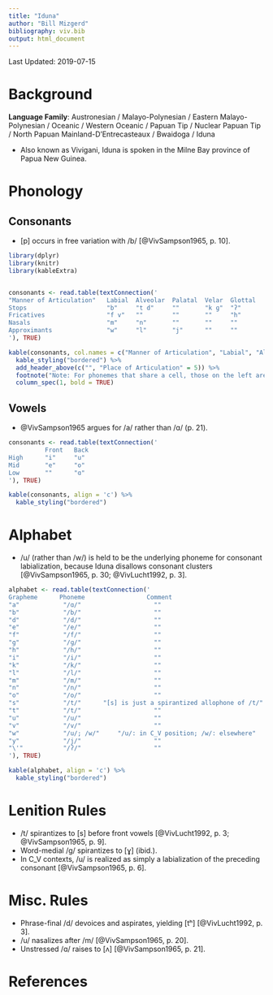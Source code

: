 ```yaml
---
title: "Iduna"
author: "Bill Mizgerd"
bibliography: viv.bib
output: html_document
---
```


Last Updated: 2019-07-15

# Background

**Language Family**: Austronesian / Malayo-Polynesian / Eastern Malayo-Polynesian / Oceanic / Western Oceanic / Papuan Tip / Nuclear Papuan Tip / North Papuan Mainland-D'Entrecasteaux / Bwaidoga / Iduna

* Also known as Vivigani, Iduna is spoken in the Milne Bay province of Papua New Guinea.

# Phonology

## Consonants

* [p] occurs in free variation with /b/ [@VivSampson1965, p. 10].

```r

library(dplyr)
library(knitr)
library(kableExtra)


consonants <- read.table(textConnection('
"Manner of Articulation"   Labial  Alveolar  Palatal  Velar  Glottal
Stops                      "b"     "t d"     ""       "k ɡ"  "ʔ"
Fricatives                 "f v"   ""        ""       ""     "h"
Nasals                     "m"     "n"       ""       ""     ""
Approximants               "w"     "l"       "j"      ""     ""
'), TRUE)

kable(consonants, col.names = c("Manner of Articulation", "Labial", "Alveolar", "Palatal", "Velar", "Glottal"), align = 'c') %>%
  kable_styling("bordered") %>%
  add_header_above(c("", "Place of Articulation" = 5)) %>%
  footnote("Note: For phonemes that share a cell, those on the left are voiceless, whereas those on the right are voiced.", general_title = "") %>%
  column_spec(1, bold = TRUE)
```

## Vowels

* @VivSampson1965 argues for /a/ rather than /ɑ/ (p. 21).

```r
consonants <- read.table(textConnection('
          Front   Back
High      "i"     "u"
Mid       "e"     "o"
Low       ""      "ɑ"
'), TRUE)

kable(consonants, align = 'c') %>%
  kable_styling("bordered")
```

# Alphabet

* /u/ (rather than /w/) is held to be the underlying phoneme for consonant labialization, because Iduna disallows consonant clusters [@VivSampson1965, p. 30; @VivLucht1992, p. 3].

```r

alphabet <- read.table(textConnection('
Grapheme      Phoneme                 Comment
"a"            "/ɑ/"                    ""
"b"            "/b/"                    ""
"d"            "/d/"                    ""
"e"            "/e/"                    ""
"f"            "/f/"                    ""
"g"            "/ɡ/"                    ""
"h"            "/h/"                    ""
"i"            "/i/"                    ""
"k"            "/k/"                    ""
"l"            "/l/"                    ""
"m"            "/m/"                    ""
"n"            "/n/"                    ""
"o"            "/o/"                    ""
"s"            "/t/"      "[s] is just a spirantized allophone of /t/"  
"t"            "/t/"                    ""
"u"            "/u/"                    ""
"v"            "/v/"                    ""
"w"            "/u/; /w/"     "/u/: in C_V position; /w/: elsewhere"
"y"            "/j/"                    ""
"\'"           "/ʔ/"                    ""
'), TRUE)

kable(alphabet, align = 'c') %>%
  kable_styling("bordered")
```

# Lenition Rules

* /t/ spirantizes to [s] before front vowels [@VivLucht1992, p. 3; @VivSampson1965, p. 9].
* Word-medial /ɡ/ spirantizes to [ɣ] (ibid.).
* In C_V contexts, /u/ is realized as simply a labialization of the preceding consonant [@VivSampson1965, p. 6].

# Misc. Rules

* Phrase-final /d/ devoices and aspirates, yielding [tʰ] [@VivLucht1992, p. 3].
* /u/ nasalizes after /m/ [@VivSampson1965, p. 20].
* Unstressed /ɑ/ raises to [ʌ] [@VivSampson1965, p. 21].

# References
